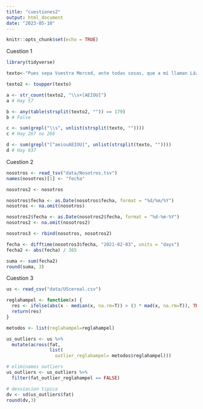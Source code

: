 ```yaml
---
title: "cuestiones2"
output: html_document
date: "2023-05-10"
---
```


```r
knitr::opts_chunk$set(echo = TRUE)
```


Cuestion 1

```r
library(tidyverse)

texto<-"Pues sepa Vuestra Merced, ante todas cosas, que a mí llaman Lázaro de Tormes, hijo de Tomé González y de Antona Pérez, naturales de Tejares, aldea de Salamanca. Mi nacimiento fue dentro del río Tormes, por la cual causa tomé el sobrenombre; y fue de esta manera: mi padre, que Dios perdone, tenía cargo de proveer una molienda de una aceña que está ribera de aquel río, en la cual fue molinero más de quince años; y, estando mi madre una noche en la aceña, preñada de mí, tomóle el parto y parióme allí. De manera que con verdad me puedo decir nacido en el río. Pues siendo yo niño de ocho años, achacaron a mi padre ciertas sangrías mal hechas en los costales de los que allí a moler venían, por lo cual fue preso, y confesó y no negó, y padeció persecución por justicia. Espero en Dios que está en la gloria, pues el Evangelio los llama bienaventurados. En este tiempo se hizo cierta armada contra moros, entre los cuales fue mi padre (que a la sazón estaba desterrado por el desastre ya dicho), con cargo de acemilero de un caballero que allá fue. Y con su señor, como leal criado, feneció su vida. Mi viuda madre, como sin marido y sin abrigo se viese, determinó arrimarse a los buenos por ser uno de ellos, y vínose a vivir a la ciudad y alquiló una casilla y metióse a guisar de comer a ciertos estudiantes, y lavaba la ropa a ciertos mozos de caballos del comendador de la Magdalena, de manera que fue frecuentando las caballerizas."

texto2 <- toupper(texto)

a <- str_count(texto2, "\\s+[AEIOU]")
a # Hay 57

b <- any(table(strsplit(texto2, "")) == 179)
b # False

c <- sum(grepl("\\s", unlist(strsplit(texto, ""))))
c # Hay 267 no 268

d <- sum(grepl("[^aeiouAEIOU]", unlist(strsplit(texto, ""))))
d # Hay 937


```

Cuestion 2

```r
nosotros <- read_tsv("data/Nosotros.tsv")
names(nosotros)[1] <- "fecha"

nosotros2 <- nosotros

nosotros$fecha <- as.Date(nosotros$fecha, format = "%d/%m/%Y")
nosotros <- na.omit(nosotros)

nosotros2$fecha <- as.Date(nosotros2$fecha, format = "%d-%m-%Y")
nosotros2 <- na.omit(nosotros2)

nosotros3 <- rbind(nosotros, nosotros2)

fecha <- difftime(nosotros3$fecha, "2021-02-03", units = "days")
fecha2 <- abs(fecha) / 365

suma <- sum(fecha2)
round(suma, 3)
```

Cuestion 3
```r
us <- read_csv("data/UScereal.csv")

reglahampel <- function(x) { 
  res <- ifelse(abs(x - median(x, na.rm=T)) > (3 * mad(x, na.rm=T)), TRUE, FALSE)
  return(res)
}

metodos <- list(reglahampel=reglahampel)

us_outliers <- us %>%
  mutate(across(fat,
                list(
                  outlier_reglahampel= metodos$reglahampel)))

# eliminamos outliers
us_outliers <- us_outliers %>% 
  filter(fat_outlier_reglahampel == FALSE)

# desviacion tipica
dv <- sd(us_outliers$fat)
round(dv,3)

```



